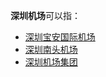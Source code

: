 '''深圳机场'''可以指：

* [[深圳宝安国际机场|深圳宝安国际机场]]
* [[深圳南头机场|深圳南头机场]]
* [[深圳机场集团|深圳机场集团]]

{{disambig|cat=四字机场消歧义}}